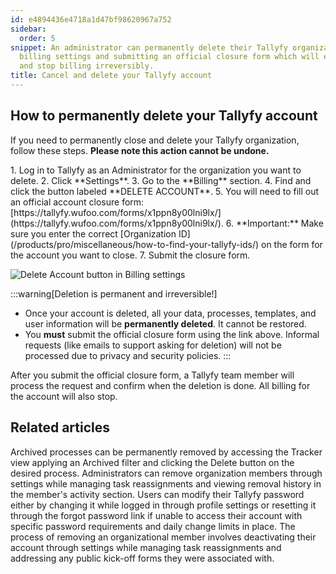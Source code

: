 ```yaml
---
id: e4894436e4718a1d47bf98620967a752
sidebar:
  order: 5
snippet: An administrator can permanently delete their Tallyfy organization by accessing
  billing settings and submitting an official closure form which will erase all data
  and stop billing irreversibly.
title: Cancel and delete your Tallyfy account
---
```



## How to permanently delete your Tallyfy account

If you need to permanently close and delete your Tallyfy organization, follow these steps. **Please note this action cannot be undone.**

<Steps>
1. Log in to Tallyfy as an Administrator for the organization you want to delete.
2. Click **Settings**.
3. Go to the **Billing** section.
4. Find and click the button labeled **DELETE ACCOUNT**.
5. You will need to fill out an official account closure form: [https://tallyfy.wufoo.com/forms/x1ppn8y00lni9lx/](https://tallyfy.wufoo.com/forms/x1ppn8y00lni9lx/).
6. **Important:** Make sure you enter the correct [Organization ID](/products/pro/miscellaneous/how-to-find-your-tallyfy-ids/) on the form for the account you want to close.
7. Submit the closure form.

   ![Delete Account button in Billing settings](https://screenshots.tallyfy.com/tallyfy%2Fpro%2Fdesktop-light-delete-tallyfy-account.png)
</Steps>

:::warning[Deletion is permanent and irreversible!]
*   Once your account is deleted, all your data, processes, templates, and user information will be **permanently deleted**. It cannot be restored.
*   You **must** submit the official closure form using the link above. Informal requests (like emails to support asking for deletion) will not be processed due to privacy and security policies.
:::

After you submit the official closure form, a Tallyfy team member will process the request and confirm when the deletion is done. All billing for the account will also stop.


## Related articles
<CardGrid>
<LinkTitleCard header="<b>Edit Processes > Delete a process</b>" href="/products/pro/tracking-and-tasks/processes/edit-processes/how-can-i-delete-a-process-in-tallyfy/" > Archived processes can be permanently removed by accessing the Tracker view applying an Archived filter and clicking the Delete button on the desired process. </LinkTitleCard>
<LinkTitleCard header="<b>Org Settings > Remove a member</b>" href="/products/pro/settings/org-settings/how-can-i-remove-a-member-from-my-tallyfy-organization/" > Administrators can remove organization members through settings while managing task reassignments and viewing removal history in the member's activity section. </LinkTitleCard>
<LinkTitleCard header="<b>Personal Settings > Change or reset your password</b>" href="/products/pro/settings/personal-settings/how-can-i-change-or-reset-my-tallyfy-password/" > Users can modify their Tallyfy password either by changing it while logged in through profile settings or resetting it through the forgot password link if unable to access their account with specific password requirements and daily change limits in place. </LinkTitleCard>
<LinkTitleCard header="<b>Members > How to remove a member</b>" href="/products/pro/documenting/members/how-can-i-remove-a-member-from-my-tallyfy-organization/" > The process of removing an organizational member involves deactivating their account through settings while managing task reassignments and addressing any public kick-off forms they were associated with. </LinkTitleCard>
</CardGrid>